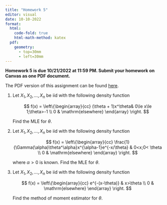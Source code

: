 ```yaml
---
title: "Homework 5"
editor: visual
date: 10-10-2022
format:
  html: 
    code-fold: true
    html-math-method: katex
  pdf:
    geometry: 
      - top=30mm
      - left=30mm
---
```


**Homework 5 is due 10/21/2022 at 11:59 PM. Submit your homework on Canvas as one PDF document.**

The PDF version of this assignment can be found [here](hw5.pdf).

1.  Let $X_1, X_2, \ldots, X_n$ be iid with the following density function

    $$
    f(x) = \left\{\begin{array}{cc}
    (\theta + 1)x^\theta& 0\le x\le 1;\theta>-1 \\
    0 & \mathrm{elsewhere}
    \end{array}
    \right.
    $$

    Find the MLE for $\theta$.

2.  Let $X_1, X_2, \ldots, X_n$ be iid with the following density function

    $$
    f(x) = \left\{\begin{array}{cc}
    \frac{1}{\Gamma(\alpha)\theta^\alpha}x^{\alpha-1}e^{-x/\theta} & 0<x;0< \theta \\
    0 & \mathrm{elsewhere}
    \end{array}
    \right.
    $$

    where $\alpha>0$ is known. Find the MLE for $\theta$.

3.  Let $X_1, X_2, \ldots, X_n$ be iid with the following density function

    $$
    f(x) = \left\{\begin{array}{cc}
    e^{-(x-\theta)} & x>\theta \\
    0 & \mathrm{elsewhere}
    \end{array}
    \right.
    $$

    Find the method of moment estimator for $\theta$.
